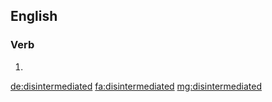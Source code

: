 ==English==

===Verb===
{{head|en}}

# {{en-past of|disintermediate}}

[[de:disintermediated]]
[[fa:disintermediated]]
[[mg:disintermediated]]